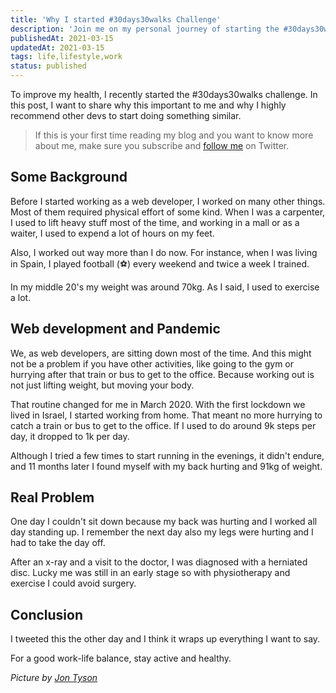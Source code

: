 ```yaml
---
title: 'Why I started #30days30walks Challenge'
description: 'Join me on my personal journey of starting the #30days30walks challenge to improve health. Learn about the impact of a sedentary lifestyle and how to combat it.'
publishedAt: 2021-03-15
updatedAt: 2021-03-15
tags: life,lifestyle,work
status: published
---
```


To improve my health, I recently started the #30days30walks challenge. In this post, I want to share why this important to me and why I highly recommend other devs to start doing something similar.

> If this is your first time reading my blog and you want to know more about me, make sure you subscribe and [follow me][Twitter profile] on Twitter.

## Some Background

Before I started working as a web developer, I worked on many other things. Most of them required physical effort of some kind. When I was a carpenter, I used to lift heavy stuff most of the time, and working in a mall or as a waiter, I used to expend a lot of hours on my feet.

Also, I worked out way more than I do now. For instance, when I was living in Spain, I played football (⚽) every weekend and twice a week I trained.

In my middle 20's my weight was around 70kg. As I said, I used to exercise a lot.

## Web development and Pandemic

We, as web developers, are sitting down most of the time. And this might not be a problem if you have other activities, like going to the gym or hurrying after that train or bus to get to the office. Because working out is not just lifting weight, but moving your body.

That routine changed for me in March 2020. With the first lockdown we lived in Israel, I started working from home. That meant no more hurrying to catch a train or bus to get to the office. If I used to do around 9k steps per day, it dropped to 1k per day.

Although I tried a few times to start running in the evenings, it didn't endure, and 11 months later I found myself with my back hurting and 91kg of weight.

## Real Problem

One day I couldn't sit down because my back was hurting and I worked all day standing up. I remember the next day also my legs were hurting and I had to take the day off.

After an x-ray and a visit to the doctor, I was diagnosed with a herniated disc. Lucky me was still in an early stage so with physiotherapy and exercise I could avoid surgery.

## Conclusion

I tweeted this the other day and I think it wraps up everything I want to say.

<StaticTweet id='1369654657115643909' />

For a good work-life balance, stay active and healthy.

_Picture by [Jon Tyson][Jon Tyson]_

[Twitter profile]: https://twitter.com/intent/user?screen_name=eligarlo
[Jon Tyson]: https://unsplash.com/@jontyson
